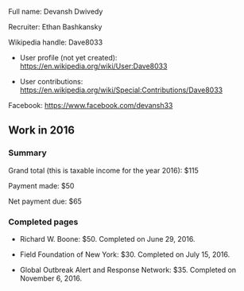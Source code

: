Full name: Devansh Dwivedy

Recruiter: Ethan Bashkansky

Wikipedia handle: Dave8033

* User profile (not yet created): https://en.wikipedia.org/wiki/User:Dave8033

* User contributions: https://en.wikipedia.org/wiki/Special:Contributions/Dave8033

Facebook: https://www.facebook.com/devansh33

== Work in 2016 ==

=== Summary ===

Grand total (this is taxable income for the year 2016): $115

Payment made: $50

Net payment due: $65

=== Completed pages ===

* Richard W. Boone: $50. Completed on June 29, 2016.

* Field Foundation of New York: $30. Completed on July 15, 2016.

* Global Outbreak Alert and Response Network: $35. Completed on November 6, 2016.

